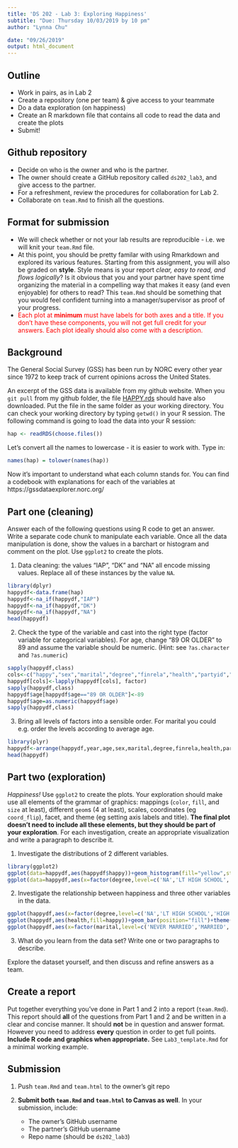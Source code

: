 ```yaml
---
title: 'DS 202 - Lab 3: Exploring Happiness'
subtitle: "Due: Thursday 10/03/2019 by 10 pm"
author: "Lynna Chu"

date: "09/26/2019"
output: html_document
---
```


## Outline

- Work in pairs, as in Lab 2
- Create a repository (one per team) & give access to your teammate
- Do a data exploration (on happiness)
- Create an R markdown file that contains all code to read the data and create the plots
- Submit!


## Github repository

- Decide on who is the owner and who is the partner. 
- The owner should create a GitHub repository called `ds202_lab3`, and give access to the partner.
- For a refreshment, review the procedures for collaboration for Lab 2. 
- Collaborate on `team.Rmd` to finish all the questions. 

## Format for submission

- We will check whether or not your lab results are reproducible - i.e. we will knit your `team.Rmd` file. 
- At this point, you should be pretty familar with using Rmarkdown and explored its various features. Starting from this assignment, you will also be graded on **style**. Style means is your report *clear, easy to read, and flows logically*? Is it obvious that you and your partner have spent time organizing the material in a compelling way that makes it easy (and even enjoyable) for others to read? This `team.Rmd` should be something that you would feel confident turning into a manager/supervisor as proof of your progress. 
-  <span style="color:red">Each plot at **minimum** must have labels for both axes and a title. If you don't have these components, you will not get full credit for your answers. Each plot ideally should also come with a description. </span> 

## Background

The General Social Survey (GSS) has been run by NORC every other year since 1972 to keep track of current opinions across the United States. 

An excerpt of the GSS data is available from my github website. 
When you `git pull` from my github folder, the file [HAPPY.rds](HAPPY.rds) should have also downloaded. Put the file in the same folder as your working directory. You can check your working directory by typing `getwd()` in your R session. The following command is going to load the data into your R session:

```r
hap <- readRDS(choose.files())
```

Let's convert all the names to lowercase - it is easier to work with. Type in: 

```r
names(hap) = tolower(names(hap))
```

Now it's important to understand what each column stands for. You can find a codebook with explanations for each of the variables at https://gssdataexplorer.norc.org/

## Part one (cleaning)

Answer each of the following questions using R code to get an answer. 
Write a separate code chunk to manipulate each variable. Once all the data manipulation is done, show the values in a barchart or histogram and comment on the plot. Use `ggplot2` to create the plots.

1. Data cleaning: the values "IAP", "DK" and "NA" all encode missing values. Replace all of these instances by the value `NA`. 

```r
library(dplyr)
happydf<-data.frame(hap)
happydf<-na_if(happydf,"IAP")
happydf<-na_if(happydf,"DK")
happydf<-na_if(happydf,"NA")
head(happydf)
```


2. Check the type of the variable and cast into the right type (factor variable for categorical variables). For age, change "89 OR OLDER" to 89 and assume the variable should be numeric. (Hint: see `?as.character` and `?as.numeric`)

```r
sapply(happydf,class)
cols<-c("happy","sex","marital","degree","finrela","health","partyid","polviews")
happydf[cols]<-lapply(happydf[cols], factor)
sapply(happydf,class)
happydf$age[happydf$age=="89 OR OLDER"]<-89
happydf$age=as.numeric(happydf$age)
sapply(happydf,class)
```


3. Bring all levels of factors into a sensible order. For marital you could e.g. order the levels according to average age. 

```r
library(plyr)
happydf<-arrange(happydf,year,age,sex,marital,degree,finrela,health,partyid,polviews)
head(happydf)
```


## Part two (exploration)

*Happiness!*
Use `ggplot2` to create the plots. Your exploration should make use all elements of the grammar of graphics: mappings (`color`, `fill`, and `size` at least), different `geom`s (4 at least), scales, coordinates (eg `coord_flip`), facet, and theme (eg setting axis labels and title). **The final plot doesn't need to include all these elements, but they should be part of your exploration**. For each investigation, create an appropriate visualization and write a paragraph to describe it.

1. Investigate the distributions of 2 different variables.

```r
library(ggplot2)
ggplot(data=happydf,aes(happydf$happy))+geom_histogram(fill="yellow",stat="count")+labs(x="Happiness Level",y="Count",title="Histogram of happiness levels")+theme(axis.text.x = element_text(angle = 90))
ggplot(data=happydf,aes(x=factor(degree,level=c('NA','LT HIGH SCHOOL','HIGH SCHOOL','JUNIOR COLLEGE','BACHELOR','GRADUATE'))))+geom_histogram(fill="red",stat="count")+labs(x="Degree Type",y="Count",title="Histogram of Degree")+theme(axis.text.x = element_text(angle = 90))
```



2. Investigate the relationship between happiness and three other variables in the data.

```r
ggplot(happydf,aes(x=factor(degree,level=c('NA','LT HIGH SCHOOL','HIGH SCHOOL','JUNIOR COLLEGE','BACHELOR','GRADUATE')),fill=happy))+geom_bar(position="fill")+theme(axis.text.x = element_text(angle = 90))+labs(x="Degree Type",y="Count",title="Happiness by Degree Type")
ggplot(happydf,aes(health,fill=happy))+geom_bar(position="fill")+theme(axis.text.x = element_text(angle = 90))+labs(x="Health Condition",y="Count",title="Happiness by Health")
ggplot(happydf,aes(x=factor(marital,level=c('NEVER MARRIED','MARRIED','SEPARATED','DIVORCED','WIDOWED')),fill=happy))+geom_bar(position="fill")+theme(axis.text.x = element_text(angle = 90))+labs(x="Sex",y="Count",title="Happiness by Marital Status")
```


3. What do you learn from the data set? Write one or two paragraphs to describe.



Explore the dataset yourself, and then discuss and refine answers as a team.

## Create a report

Put together everything you've done in Part 1 and 2 into a report (`team.Rmd`). This report should **all** of the questions from Part 1 and 2 and be written in a clear and concise manner. It should **not** be in question and answer format. However you need to address **every** question in order to get full points. **Include R code and graphics when appropriate.** See `Lab3_template.Rmd` for a minimal working example.   

## Submission

1. Push `team.Rmd` and `team.html` to the owner's git repo

2. **Submit both `team.Rmd` and `team.html` to Canvas as well**. In your submission, include: 
    - The owner's GitHub username 
    - The partner's GitHub username 
    - Repo name (should be `ds202_lab3`)
